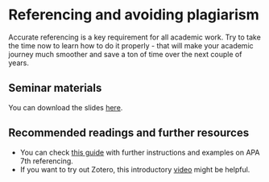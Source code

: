 # Referencing and avoiding plagiarism

Accurate referencing is a key requirement for all academic work. Try to take the time now to learn how to do it properly - that will make your academic journey much smoother and save a ton of time over the next couple of years.

## Seminar materials

You can download the slides <a href="./files/Seminar_6_-_referencing.pptx">here</a>.


## Recommended readings and further resources

- You can check <a href="./files/APA_referencing.pdf">this guide</a> with further instructions and examples on APA 7th referencing.
- If you want to try out Zotero, this introductory [video](https://youtu.be/Zv-ymPeUn-M){target="_blank"} might be helpful.
  